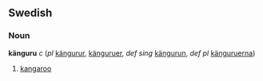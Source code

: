 ==Swedish==
===Noun===
'''känguru''' ''c'' (''pl'' [[kängurur]], [[känguruer]], ''def sing'' [[kängurun]], ''def pl'' [[känguruerna]])

#[[kangaroo]]